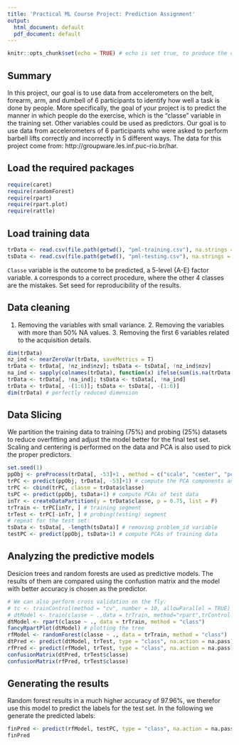 ```yaml
---
title: 'Practical ML Course Project: Prediction Assignment'
output:
  html_document: default
  pdf_document: default
---
```


```r
knitr::opts_chunk$set(echo = TRUE) # echo is set true, to produce the code in the report
```

## Summary

In this project, our goal is to use data from accelerometers on the belt, forearm, arm, and dumbell of 6 participants to identify how well a task is done by people. More specifically, the goal of your project is to predict the manner in which people do the exercise, which is the "classe" variable in the training set. Other variables could be used as predictors. Our goal is to use data from accelerometers of 6 participants who were asked to perform barbell lifts correctly and incorrectly in 5 different ways. The data for this project come from: http://groupware.les.inf.puc-rio.br/har.

## Load the required packages
```r
require(caret)
require(randomForest)
require(rpart)
require(rpart.plot)
require(rattle)
```

## Load training data
```r
trData <- read.csv(file.path(getwd(), "pml-training.csv"), na.strings = c("#DIV/0!", "NA", "") )
tsData <- read.csv(file.path(getwd(), "pml-testing.csv"), na.strings = c("#DIV/0!", "NA", "") )
```
`Classe` variable is the outcome to be predicted, a 5-level {A-E} factor variable. `A` corresponds to a correct procedure, where the other 4 classes are the mistakes. Set seed for reproducibility of the results.

## Data cleaning
(1) Removing the variables with small variance. 2. Removing the variables with more than 50% NA values. 3. Removing the first 6 variables related to the acquisition details.
```r
dim(trData)
nz_ind <- nearZeroVar(trData, saveMetrics = T)
trData <- trData[, !nz_ind$nzv]; tsData <- tsData[, !nz_ind$nzv]
na_ind <- sapply(colnames(trData), function(x) ifelse(sum(is.na(trData[, x] )) >= 0.5*nrow(trData), T, F  ) )
trData <- trData[, !na_ind]; tsData <- tsData[, !na_ind]
trData <- trData[, -(1:6)]; tsData <- tsData[, -(1:6)]
dim(trData) # perfectly reduced dimension
```

## Data Slicing

We partition the training data to training (75%) and probing (25%) datasets to reduce overfitting and adjust the model better for the final test set. Scaling and centering is performed on the data and PCA is also used to pick the proper predictors.
```r
set.seed(1) 
ppObj <- preProcess(trData[, -53]+1 , method = c("scale", "center", "pca")) # preprocess object
trPC <- predict(ppObj, trData[, -53]+1) # compute the PCA components and scaled data
trPC <- cbind(trPC, classe = trData$classe)
tsPC <- predict(ppObj, tsData+1) # compute PCAs of test data
inTr <- createDataPartition(y = trData$classe, p = 0.75, list = F)
trTrain <- trPC[inTr, ] # training segment
trTest <- trPC[-inTr, ] # probing(testing) segment
# repeat for the test set:
tsData <- tsData[, -length(tsData)] # removing problem_id variable
testPC <- predict(ppObj, tsData+1) # compute PCAs of training data
```
## Analyzing the predictive models

Desicion trees and random forests are used as predictive models. The results of them are compared using the confustion matrix and the model with better accuracy is chosen as the predictor.

```r
# We can also perform cross validation on the fly:
# tc <- trainControl(method = "cv", number = 10, allowParallel = TRUE)
# dtModel <- train(classe ~ .,data = trTrain, method="rpart",trControl = tc)
dtModel <- rpart(classe ~ ., data = trTrain, method = "class")
fancyRpartPlot(dtModel) # plotting the tree
rfModel <- randomForest(classe ~ ., data = trTrain, method = "class")
dtPred <- predict(dtModel, trTest, type = "class", na.action = na.pass)
rfPred <- predict(rfModel, trTest, type = "class", na.action = na.pass)
confusionMatrix(dtPred, trTest$classe)
confusionMatrix(rfPred, trTest$classe)
```

## Generating the results

Random forest results in a much higher accuracy of 97.96%, we therefor use this model to predict the labels for the test set. In the following we generate the predicted labels:

```r
finPred <- predict(rfModel, testPC, type = "class", na.action = na.pass)
finPred
```
